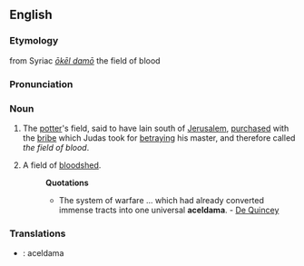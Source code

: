 ==English==

===Etymology===
{{Gr.}} from Syriac ''[[ōkēl damō]]'' the field of blood

===Pronunciation===
{{hyphenation|ac-el-da*ma}}

===Noun===
{{en-noun}}

# The [[potter]]'s field, said to have lain south of [[Jerusalem]], [[purchased]] with the [[bribe]] which Judas took for [[betraying]] his master, and therefore called ''the field of blood''.  
# {{figuratively}} A field of [[bloodshed]].
#:'''Quotations'''
#:*The system of warfare ... which had already converted immense tracts into one universal '''aceldama'''. - [[w:Thomas De Quincey|De Quincey]]

===Translations===
{{subst:user:Thryduulf/trans|The potter's field purchased with the bribe which Judas took for betraying his master|Figuratively: A field of bloodshed}}
{{checktrans}}
*{{ttbc|Latin}}: aceldama